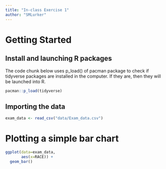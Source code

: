 ```yaml
---
title: "In-class Exercise 1"
author: "SMLurker"
---
```


# Getting Started

## Install and launching R packages

The code chunk below uses p_load() of pacman package to check if tidyverse packages are installed in the computer. If they are, then they will be launched into R.

```r
pacman::p_load(tidyverse)

```

## Importing the data

```r
exam_data <- read_csv("data/Exam_data.csv")

```

# Plotting a simple bar chart

```r
ggplot(data=exam_data,
       aes(x=RACE)) +
  geom_bar()
```
